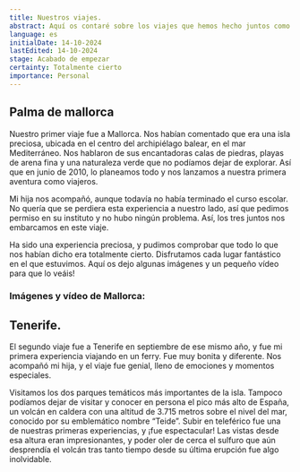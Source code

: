 ```yaml
---
title: Nuestros viajes.
abstract: Aquí os contaré sobre los viajes que hemos hecho juntos como pareja hasta ahora. Empezamos en 2009 y seguimos hasta la actualidad. ¡Espero que disfrutéis tanto como nosotros!
language: es
initialDate: 14-10-2024
lastEdited: 14-10-2024
stage: Acabado de empezar
certainty: Totalmente cierto
importance: Personal
---
```


## Palma de mallorca

Nuestro primer viaje fue a Mallorca. Nos habían comentado que era una isla preciosa, ubicada en el centro del archipiélago balear, en el mar Mediterráneo. Nos hablaron de sus encantadoras calas de piedras, playas de arena fina y una naturaleza verde que no podíamos dejar de explorar. Así que en junio de 2010, lo planeamos todo y nos lanzamos a nuestra primera aventura como viajeros.

Mi hija nos acompañó, aunque todavía no había terminado el curso escolar. No quería que se perdiera esta experiencia a nuestro lado, así que pedimos permiso en su instituto y no hubo ningún problema. Así, los tres juntos nos embarcamos en este viaje.

Ha sido una experiencia preciosa, y pudimos comprobar que todo lo que nos habían dicho era totalmente cierto. Disfrutamos cada lugar fantástico en el que estuvimos. Aquí os dejo algunas imágenes y un pequeño vídeo para que lo veáis!

### **Imágenes y vídeo de Mallorca:**

## Tenerife.

El segundo viaje fue a Tenerife en septiembre de ese mismo año, y fue mi primera experiencia viajando en un ferry. Fue muy bonita y diferente. Nos acompañó mi hija, y el viaje fue genial, lleno de emociones y momentos especiales.

Visitamos los dos parques temáticos más importantes de la isla. Tampoco podíamos dejar de visitar y conocer en persona el pico más alto de España, un volcán en caldera con una altitud de 3.715 metros sobre el nivel del mar, conocido por su emblemático nombre “Teide”. Subir en teleférico fue una de nuestras primeras experiencias, y ¡fue espectacular! Las vistas desde esa altura eran impresionantes, y poder oler de cerca el sulfuro que aún desprendía el volcán tras tanto tiempo desde su última erupción fue algo inolvidable.
